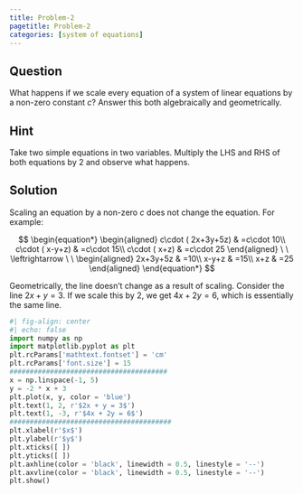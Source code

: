 ```yaml
---
title: Problem-2
pagetitle: Problem-2
categories: [system of equations]
---
```


## Question

What happens if we scale every equation of a system of linear equations by a non-zero constant $c$? Answer this both algebraically and geometrically.

## Hint

Take two simple equations in two variables. Multiply the LHS and RHS of both equations by $2$ and observe what happens.


## Solution

Scaling an equation by a non-zero $c$ does not change the equation. For example:

$$
\begin{equation*}
\begin{aligned}
c\cdot ( 2x+3y+5z) & =c\cdot 10\\
c\cdot ( x-y+z) & =c\cdot 15\\
c\cdot ( x+z) & =c\cdot 25
\end{aligned} \ \ \leftrightarrow \ \ \begin{aligned}
2x+3y+5z & =10\\
x-y+z & =15\\
x+z & =25
\end{aligned}
\end{equation*}
$$

Geometrically, the line doesn't change as a result of scaling. Consider the line $2x + y = 3$. If we scale this by $2$, we get $4x + 2y = 6$, which is essentially the same line.

```python
#| fig-align: center
#| echo: false
import numpy as np
import matplotlib.pyplot as plt
plt.rcParams['mathtext.fontset'] = 'cm'
plt.rcParams['font.size'] = 15
#######################################
x = np.linspace(-1, 5)
y = -2 * x + 3
plt.plot(x, y, color = 'blue')
plt.text(1, 2, r'$2x + y = 3$')
plt.text(1, -3, r'$4x + 2y = 6$')
########################################
plt.xlabel(r'$x$')
plt.ylabel(r'$y$')
plt.xticks([ ])
plt.yticks([ ])
plt.axhline(color = 'black', linewidth = 0.5, linestyle = '--')
plt.axvline(color = 'black', linewidth = 0.5, linestyle = '--')
plt.show()
```

